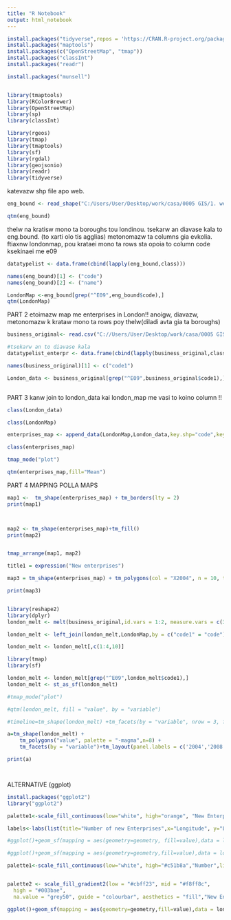 ```yaml
---
title: "R Notebook"
output: html_notebook
---
```


 

```r
install.packages("tidyverse",repos = 'https://CRAN.R-project.org/package=tidyverse')
install.packages("maptools")
install.packages(c("OpenStreetMap", "tmap"))
install.packages("classInt")
install.packages("readr")

install.packages("munsell")


library(tmaptools)
library(RColorBrewer)
library(OpenStreetMap)
library(sp)
library(classInt)

library(rgeos)
library(tmap)
library(tmaptools)
library(sf)
library(rgdal)
library(geojsonio)
library(readr)
library(tidyverse)


```

katevazw shp file apo web.

```r
eng_bound <- read_shape("C:/Users/User/Desktop/work/casa/0005 GIS/1. week 4 assignment/London map/eng_bound.shp", as.sf = TRUE)

qtm(eng_bound)

```

thelw na kratisw mono ta boroughs tou londinou. tsekarw an diavase kala to eng.bound. (to xarti olo tis agglias) metonomazw ta columns gia evkolia. ftiaxnw londonmap, pou krataei mono ta rows sta opoia to column code ksekinaei me e09

```r

datatypelist <- data.frame(cbind(lapply(eng_bound,class)))

names(eng_bound)[1] <- ("code")
names(eng_bound)[2] <- ("name")

LondonMap <-eng_bound[grep("^E09",eng_bound$code),]
qtm(LondonMap)


```


PART 2
etoimazw map me enterprises in London!!
anoigw, diavazw, metonomazw k krataw mono ta rows poy thelw(diladi avta gia ta boroughs)


```r

business_original<- read.csv("C://Users/User/Desktop/work/casa/0005 GIS/1. week 4 assignment/startups/edited_birth_enterprises.csv", header = TRUE, sep = ",")

#tsekarw an to diavase kala
datatypelist_enterpr <- data.frame(cbind(lapply(business_original,class)))

names(business_original)[1] <- c("code1")

London_data <- business_original[grep("^E09",business_original$code1),]



```


PART 3
kanw join to london_data kai london_map me vasi to koino column !!


```r
class(London_data)

class(LondonMap)

enterprises_map <- append_data(LondonMap,London_data,key.shp="code",key.data="code1",ignore.duplicates = TRUE)

class(enterprises_map)

tmap_mode("plot")

qtm(enterprises_map,fill="Mean")
```

PART 4 MAPPING POLLA MAPS

```r
map1 <-  tm_shape(enterprises_map) + tm_borders(lty = 2)
print(map1)




```

```r
map2 <- tm_shape(enterprises_map)+tm_fill()
print(map2)



```


```r

tmap_arrange(map1, map2)

```


```r

title1 = expression("New enterprises")

map3 = tm_shape(enterprises_map) + tm_polygons(col = "X2004", n = 10, title=title1,style = "jenks",palette = "YlGnBu")+tm_compass(type = "arrow", position = c("left", "bottom"))+tm_scale_bar(position = c("left", "bottom"),size=0.5)+tm_layout(inner.margin=0.1)+tm_layout(saturation=0.4)

print(map3)



```


```r

library(reshape2)
library(dplyr)
london_melt <- melt(business_original,id.vars = 1:2, measure.vars = c(3,7,11,15))

london_melt <- left_join(london_melt,LondonMap,by = c("code1" = "code"))

london_melt <- london_melt[,c(1:4,10)]

library(tmap)
library(sf)

london_melt <- london_melt[grep("^E09",london_melt$code1),]
london_melt <- st_as_sf(london_melt)

#tmap_mode("plot")

#qtm(london_melt, fill = "value", by = "variable")

#timeline=tm_shape(london_melt) +tm_facets(by = "variable", nrow = 3, free.coords = FALSE)+ tm_polygons("value", palette="Blues",n=10)+tm_fill("value")

a=tm_shape(london_melt) +
    tm_polygons("value", palette = "-magma",n=8) +
    tm_facets(by = "variable")+tm_layout(panel.labels = c('2004','2008','2012','2016'), panel.label.color = 'white',panel.label.size = 1,panel.label.bg.color = '#79839c',legend.show = TRUE, legend.text.size = 0.5,title="My Title", title.size=1)+tm_compass(type="arrow",size=1.5,fontsize = 0.8)

print(a)




```



ALTERNATIVE (ggplot)

```r
install.packages("ggplot2")
library("ggplot2")

palette1<-scale_fill_continuous(low="white", high="orange", "New Enterprises")

labels<-labs(list(title="Number of new Enterprises",x="Longitude", y="Latitude"))

#ggplot()+geom_sf(mapping = aes(geometry=geometry, fill=value),data = london_melt)+theme_minimal()+palette1+labels

#ggplot()+geom_sf(mapping = aes(geometry=geometry,fill=value),data = london_melt)+labs(x="", y="", title="New Enterprises in London")+facet_grid(.~variable)+theme(strip.text.x= element_text(size=8, angle=0),strip.background = element_rect(colour="#CCCCFF", fill="#CCCCFF"),axis.ticks = element_blank())

palette1<-scale_fill_continuous(low="white", high="#c51b8a","Number",limits=c(0, 10000),space="Lab")


palette2 <- scale_fill_gradient2(low = "#cbff23", mid = "#f8ff8c",
  high = "#003bae",
  na.value = "grey50", guide = "colourbar", aesthetics = "fill","New Enterprises in London")

ggplot()+geom_sf(mapping = aes(geometry=geometry,fill=value),data = london_melt)+facet_grid(.~variable)+theme(axis.text.x = element_blank(),axis.text.y = element_blank(),axis.ticks = element_blank(),strip.text.x= element_text(size=8, angle=0),strip.background = element_rect(colour="#CCCCFF", fill="white"))+palette2




```

